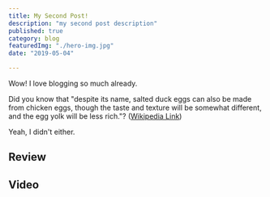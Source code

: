 ```yaml
---
title: My Second Post!
description: "my second post description"
published: true
category: blog
featuredImg: "./hero-img.jpg"
date: "2019-05-04"

---
```


Wow! I love blogging so much already.

Did you know that "despite its name, salted duck eggs can also be made from
chicken eggs, though the taste and texture will be somewhat different, and the
egg yolk will be less rich."?
([Wikipedia Link](https://en.wikipedia.org/wiki/Salted_duck_egg))

Yeah, I didn't either.

## Review

## Video